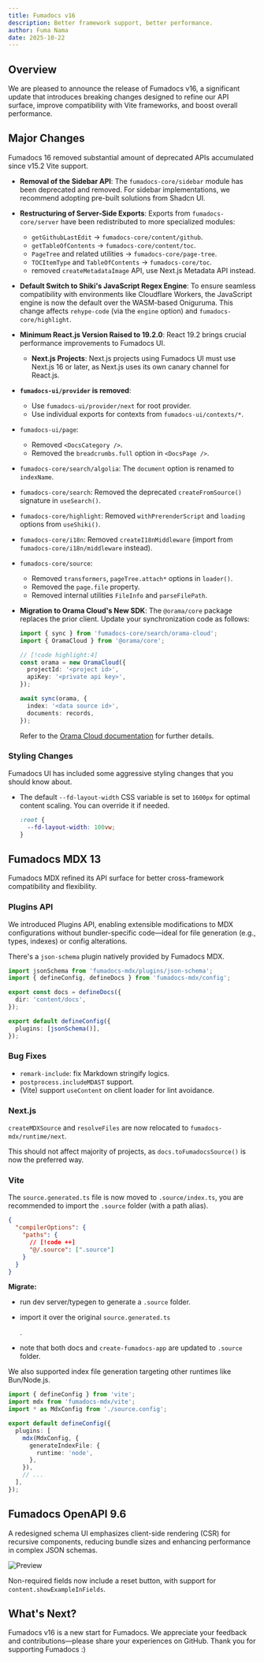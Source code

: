 ```yaml
---
title: Fumadocs v16
description: Better framework support, better performance.
author: Fuma Nama
date: 2025-10-22
---
```


## Overview

We are pleased to announce the release of Fumadocs v16, a significant update that introduces breaking changes designed to refine our API surface, improve compatibility with Vite frameworks, and boost overall performance.

## Major Changes

Fumadocs 16 removed substantial amount of deprecated APIs accumulated since v15.2 Vite support.

- **Removal of the Sidebar API**: The `fumadocs-core/sidebar` module has been deprecated and removed. For sidebar implementations, we recommend adopting pre-built solutions from Shadcn UI.

- **Restructuring of Server-Side Exports**: Exports from `fumadocs-core/server` have been redistributed to more specialized modules:
  - `getGithubLastEdit` -> `fumadocs-core/content/github`.
  - `getTableOfContents` -> `fumadocs-core/content/toc`.
  - `PageTree` and related utilities -> `fumadocs-core/page-tree`.
  - `TOCItemType` and `TableOfContents` -> `fumadocs-core/toc`.
  - removed `createMetadataImage` API, use Next.js Metadata API instead.

- **Default Switch to Shiki's JavaScript Regex Engine**: To ensure seamless compatibility with environments like Cloudflare Workers, the JavaScript engine is now the default over the WASM-based Oniguruma. This change affects `rehype-code` (via the `engine` option) and `fumadocs-core/highlight`.

- **Minimum React.js Version Raised to 19.2.0**: React 19.2 brings crucial performance improvements to Fumadocs UI.
  - **Next.js Projects**: Next.js projects using Fumadocs UI must use Next.js 16 or later, as Next.js uses its own canary channel for React.js.
- **`fumadocs-ui/provider` is removed**:
  - Use `fumadocs-ui/provider/next` for root provider.
  - Use individual exports for contexts from `fumadocs-ui/contexts/*`.
- `fumadocs-ui/page`:
  - Removed `<DocsCategory />`.
  - Removed the `breadcrumbs.full` option in `<DocsPage />`.
- `fumadocs-core/search/algolia`: The `document` option is renamed to `indexName`.
- `fumadocs-core/search`: Removed the deprecated `createFromSource()` signature in `useSearch()`.
- `fumadocs-core/highlight`: Removed `withPrerenderScript` and `loading` options from `useShiki()`.
- `fumadocs-core/i18n`: Removed `createI18nMiddleware` (import from `fumadocs-core/i18n/middleware` instead).
- `fumadocs-core/source`:
  - Removed `transformers`, `pageTree.attach*` options in `loader()`.
  - Removed the `page.file` property.
  - Removed internal utilities `FileInfo` and `parseFilePath`.

- **Migration to Orama Cloud's New SDK**: The `@orama/core` package replaces the prior client. Update your synchronization code as follows:

  ```ts
  import { sync } from 'fumadocs-core/search/orama-cloud';
  import { OramaCloud } from '@orama/core';

  // [!code highlight:4]
  const orama = new OramaCloud({
    projectId: '<project id>',
    apiKey: '<private api key>',
  });

  await sync(orama, {
    index: '<data source id>',
    documents: records,
  });
  ```

  Refer to the [Orama Cloud documentation](https://docs.orama.com/docs/cloud/data-sources/rest-APIs/official-SDK/introduction) for further details.

### Styling Changes

Fumadocs UI has included some aggressive styling changes that you should know about.

- The default `--fd-layout-width` CSS variable is set to `1600px` for optimal content scaling.
  You can override it if needed.

  ```css
  :root {
    --fd-layout-width: 100vw;
  }
  ```

## Fumadocs MDX 13

Fumadocs MDX refined its API surface for better cross-framework compatibility and flexibility.

### Plugins API

We introduced Plugins API, enabling extensible modifications to MDX configurations without bundler-specific code—ideal for file generation (e.g., types, indexes) or config alterations.

There's a `json-schema` plugin natively provided by Fumadocs MDX.

```ts title="source.config.ts"
import jsonSchema from 'fumadocs-mdx/plugins/json-schema';
import { defineConfig, defineDocs } from 'fumadocs-mdx/config';

export const docs = defineDocs({
  dir: 'content/docs',
});

export default defineConfig({
  plugins: [jsonSchema()],
});
```

### Bug Fixes

- `remark-include`: fix Markdown stringify logics.
- `postprocess.includeMDAST` support.
- (Vite) support `useContent` on client loader for lint avoidance.

### Next.js

`createMDXSource` and `resolveFiles` are now relocated to `fumadocs-mdx/runtime/next`.

This should not affect majority of projects, as `docs.toFumadocsSource()` is now the preferred way.

### Vite

The `source.generated.ts` file is now moved to `.source/index.ts`, you are recommended to import the `.source` folder (with a path alias).

```json title="tsconfig.json"
{
  "compilerOptions": {
    "paths": {
      // [!code ++]
      "@/.source": [".source"]
    }
  }
}
```

**Migrate:**

- run dev server/typegen to generate a `.source` folder.
- import it over the original `source.generated.ts`

  .

- note that both docs and `create-fumadocs-app` are updated to `.source` folder.

We also supported index file generation targeting other runtimes like Bun/Node.js.

```ts title="vite.config.ts"
import { defineConfig } from 'vite';
import mdx from 'fumadocs-mdx/vite';
import * as MdxConfig from './source.config';

export default defineConfig({
  plugins: [
    mdx(MdxConfig, {
      generateIndexFile: {
        runtime: 'node',
      },
    }),
    // ...
  ],
});
```

## Fumadocs OpenAPI 9.6

A redesigned schema UI emphasizes client-side rendering (CSR) for recursive components, reducing bundle sizes and enhancing performance in complex JSON schemas.

![Preview](/blog/v16-openapi.png)

Non-required fields now include a reset button, with support for `content.showExampleInFields`.

## What's Next?

Fumadocs v16 is a new start for Fumadocs. We appreciate your feedback and contributions—please share your experiences on GitHub. Thank you for supporting Fumadocs :)
